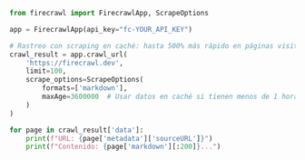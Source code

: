 ```python Python
from firecrawl import FirecrawlApp, ScrapeOptions

app = FirecrawlApp(api_key="fc-YOUR_API_KEY")

# Rastreo con scraping en caché: hasta 500% más rápido en páginas visitadas recientemente
crawl_result = app.crawl_url(
    'https://firecrawl.dev', 
    limit=100,
    scrape_options=ScrapeOptions(
        formats=['markdown'],
        maxAge=3600000  # Usar datos en caché si tienen menos de 1 hora de antigüedad
    )
)

for page in crawl_result['data']:
    print(f"URL: {page['metadata']['sourceURL']}")
    print(f"Contenido: {page['markdown'][:200]}...")
```
